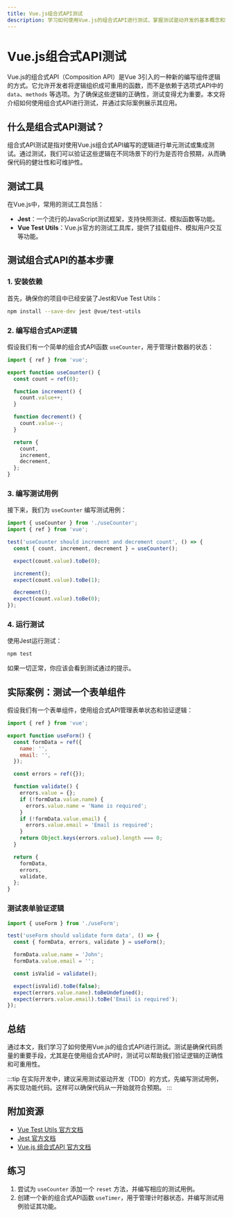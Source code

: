 ```yaml
---
title: Vue.js组合式API测试
description: 学习如何使用Vue.js的组合式API进行测试，掌握测试驱动开发的基本概念和实践方法。
---
```


# Vue.js组合式API测试

Vue.js的组合式API（Composition API）是Vue 3引入的一种新的编写组件逻辑的方式。它允许开发者将逻辑组织成可重用的函数，而不是依赖于选项式API中的 `data`、`methods` 等选项。为了确保这些逻辑的正确性，测试变得尤为重要。本文将介绍如何使用组合式API进行测试，并通过实际案例展示其应用。

## 什么是组合式API测试？

组合式API测试是指对使用Vue.js组合式API编写的逻辑进行单元测试或集成测试。通过测试，我们可以验证这些逻辑在不同场景下的行为是否符合预期，从而确保代码的健壮性和可维护性。

## 测试工具

在Vue.js中，常用的测试工具包括：

- **Jest**：一个流行的JavaScript测试框架，支持快照测试、模拟函数等功能。
- **Vue Test Utils**：Vue.js官方的测试工具库，提供了挂载组件、模拟用户交互等功能。

## 测试组合式API的基本步骤

### 1. 安装依赖

首先，确保你的项目中已经安装了Jest和Vue Test Utils：

```bash
npm install --save-dev jest @vue/test-utils
```

### 2. 编写组合式API逻辑

假设我们有一个简单的组合式API函数 `useCounter`，用于管理计数器的状态：

```javascript
import { ref } from 'vue';

export function useCounter() {
  const count = ref(0);

  function increment() {
    count.value++;
  }

  function decrement() {
    count.value--;
  }

  return {
    count,
    increment,
    decrement,
  };
}
```

### 3. 编写测试用例

接下来，我们为 `useCounter` 编写测试用例：

```javascript
import { useCounter } from './useCounter';
import { ref } from 'vue';

test('useCounter should increment and decrement count', () => {
  const { count, increment, decrement } = useCounter();

  expect(count.value).toBe(0);

  increment();
  expect(count.value).toBe(1);

  decrement();
  expect(count.value).toBe(0);
});
```

### 4. 运行测试

使用Jest运行测试：

```bash
npm test
```

如果一切正常，你应该会看到测试通过的提示。

## 实际案例：测试一个表单组件

假设我们有一个表单组件，使用组合式API管理表单状态和验证逻辑：

```javascript
import { ref } from 'vue';

export function useForm() {
  const formData = ref({
    name: '',
    email: '',
  });

  const errors = ref({});

  function validate() {
    errors.value = {};
    if (!formData.value.name) {
      errors.value.name = 'Name is required';
    }
    if (!formData.value.email) {
      errors.value.email = 'Email is required';
    }
    return Object.keys(errors.value).length === 0;
  }

  return {
    formData,
    errors,
    validate,
  };
}
```

### 测试表单验证逻辑

```javascript
import { useForm } from './useForm';

test('useForm should validate form data', () => {
  const { formData, errors, validate } = useForm();

  formData.value.name = 'John';
  formData.value.email = '';

  const isValid = validate();

  expect(isValid).toBe(false);
  expect(errors.value.name).toBeUndefined();
  expect(errors.value.email).toBe('Email is required');
});
```

## 总结

通过本文，我们学习了如何使用Vue.js的组合式API进行测试。测试是确保代码质量的重要手段，尤其是在使用组合式API时，测试可以帮助我们验证逻辑的正确性和可重用性。

:::tip
在实际开发中，建议采用测试驱动开发（TDD）的方式，先编写测试用例，再实现功能代码。这样可以确保代码从一开始就符合预期。
:::

## 附加资源

- [Vue Test Utils 官方文档](https://vue-test-utils.vuejs.org/)
- [Jest 官方文档](https://jestjs.io/docs/getting-started)
- [Vue.js 组合式API 官方文档](https://vuejs.org/guide/extras/composition-api-faq.html)

## 练习

1. 尝试为 `useCounter` 添加一个 `reset` 方法，并编写相应的测试用例。
2. 创建一个新的组合式API函数 `useTimer`，用于管理计时器状态，并编写测试用例验证其功能。
